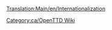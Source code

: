 [[Translation:Main/en/Internationalization]]
{{en/Bilingual box| ca
| Articles relacionats amb la traducció.
| A listing of articles related to the translation.}}

[[Category:ca/OpenTTD Wiki]]